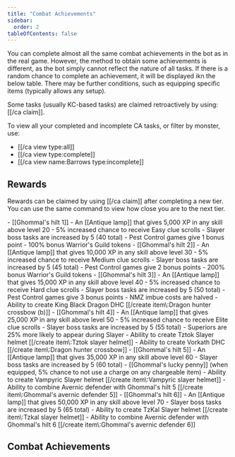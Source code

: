 ```yaml
---
title: "Combat Achievements"
sidebar:
  order: 2
tableOfContents: false
---
```



You can complete almost all the same combat achievements in the bot as in the real game. However, the method to obtain some achievements is different, as the bot simply cannot reflect the nature of all tasks. If there is a random chance to complete an achievement, it will be displayed ikn the below table. There may be further conditions, such as equipping specific items (typically allows any setup). 

Some tasks (usually KC-based tasks) are claimed retroactively by using: [[/ca claim]].

To view all your completed and incomplete CA tasks, or filter by monster, use:

- [[/ca view type\:all]]
- [[/ca view type\:complete]]
- [[/ca view name\:Barrows type\:incomplete]]

## Rewards

Rewards can be claimed by using [[/ca claim]] after completing a new tier. You can use the same command to view how close you are to the next tier.

<Tabs>
  <TabItem label="Easy">
    - [[Ghommal's hilt 1]]
    - An [[Antique lamp]] that gives 5,000 XP in any skill above level 20
    - 5% increased chance to receive Easy clue scrolls
    - Slayer boss tasks are increased by 5 (40 total)
    - Pest Control games give 1 bonus point
    - 100% bonus Warrior's Guild tokens
  </TabItem>

  <TabItem label="Medium">
    - [[Ghommal's hilt 2]]
    - An [[Antique lamp]] that gives 10,000 XP in any skill above level 30
    - 5% increased chance to receive Medium clue scrolls
    - Slayer boss tasks are increased by 5 (45 total)
    - Pest Control games give 2 bonus points
    - 200% bonus Warrior's Guild tokens
  </TabItem>

  <TabItem label="Hard">
    - [[Ghommal's hilt 3]]
    - An [[Antique lamp]] that gives 15,000 XP in any skill above level 40
    - 5% increased chance to receive Hard clue scrolls
    - Slayer boss tasks are increased by 5 (50 total)
    - Pest Control games give 3 bonus points
    - NMZ imbue costs are halved
    - Ability to create King Black Dragon DHC [[/create item\:Dragon hunter crossbow (b)]]
  </TabItem>

  <TabItem label="Elite">
    - [[Ghommal's hilt 4]]
    - An [[Antique lamp]] that gives 25,000 XP in any skill above level 50
    - 5% increased chance to receive Elite clue scrolls
    - Slayer boss tasks are increased by 5 (55 total)
    - Superiors are 25% more likely to appear during Slayer
    - Ability to create Tztok Slayer helmet [[/create item\:Tztok slayer helmet]]
    - Ability to create Vorkath DHC [[/create item\:Dragon hunter crossbow]]
  </TabItem>

  <TabItem label="Master">
    - [[Ghommal's hilt 5]]
    - An [[Antique lamp]] that gives 35,000 XP in any skill above level 60
    - Slayer boss tasks are increased by 5 (60 total)
    - [[Ghommal's lucky penny]] (when equipped, 5% chance to not use a charge on any chargeable item)
    - Ability to create Vampyric Slayer helmet [[/create item\:Vampyric slayer helmet]]
    - Ability to combine Avernic defender with Ghommal's hilt 5 [[/create item\:Ghommal's avernic defender 5]]
  </TabItem>

  <TabItem label="Grandmaster">
    - [[Ghommal's hilt 6]]
    - An [[Antique lamp]] that gives 50,000 XP in any skill above level 70
    - Slayer boss tasks are increased by 5 (65 total)
    - Ability to create TzKal Slayer helmet [[/create item\:Tzkal slayer helmet]]
    - Ability to combine Avernic defender with Ghommal's hilt 6 [[/create item\:Ghommal's avernic defender 6]]
  </TabItem>
</Tabs>


## Combat Achievements

<Leagues client:load />